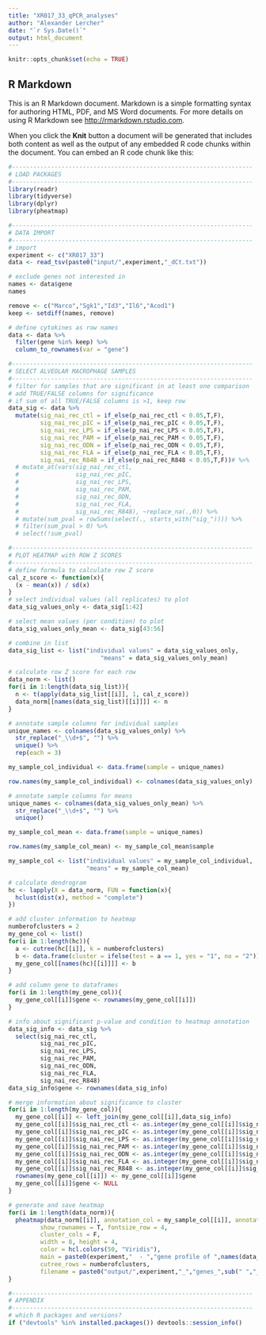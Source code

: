 ```yaml
---
title: "XR017_33_qPCR_analyses"
author: "Alexander Lercher"
date: "`r Sys.Date()`"
output: html_document
---
```


```r
knitr::opts_chunk$set(echo = TRUE)
```

## R Markdown

This is an R Markdown document. Markdown is a simple formatting syntax for authoring HTML, PDF, and MS Word documents. For more details on using R Markdown see <http://rmarkdown.rstudio.com>.

When you click the **Knit** button a document will be generated that includes both content as well as the output of any embedded R code chunks within the document. You can embed an R code chunk like this:

```r
#--------------------------------------------------------------------
# LOAD PACKAGES
#--------------------------------------------------------------------
library(readr)
library(tidyverse)
library(dplyr)
library(pheatmap)

#--------------------------------------------------------------------
# DATA IMPORT
#--------------------------------------------------------------------
# import
experiment <- c("XR017_33")
data <- read_tsv(paste0("input/",experiment,"_dCt.txt"))

# exclude genes not interested in
names <- data$gene
names

remove <- c("Marco","Sgk1","Id3","Il6","Acod1")
keep <- setdiff(names, remove)

# define cytokines as row names
data <- data %>%
  filter(gene %in% keep) %>%
  column_to_rownames(var = "gene")

#--------------------------------------------------------------------
# SELECT ALVEOLAR MACROPHAGE SAMPLES
#--------------------------------------------------------------------
# filter for samples that are significant in at least one comparison
# add TRUE/FALSE columns for significance
# if sum of all TRUE/FALSE columns is >1, keep row
data_sig <- data %>%
  mutate(sig_nai_rec_ctl = if_else(p_nai_rec_ctl < 0.05,T,F),
         sig_nai_rec_pIC = if_else(p_nai_rec_pIC < 0.05,T,F),
         sig_nai_rec_LPS = if_else(p_nai_rec_LPS < 0.05,T,F),
         sig_nai_rec_PAM = if_else(p_nai_rec_PAM < 0.05,T,F),
         sig_nai_rec_ODN = if_else(p_nai_rec_ODN < 0.05,T,F),
         sig_nai_rec_FLA = if_else(p_nai_rec_FLA < 0.05,T,F),
         sig_nai_rec_R848 = if_else(p_nai_rec_R848 < 0.05,T,F))# %>%
  # mutate_at(vars(sig_nai_rec_ctl,
  #                sig_nai_rec_pIC,
  #                sig_nai_rec_LPS,
  #                sig_nai_rec_PAM,
  #                sig_nai_rec_ODN,
  #                sig_nai_rec_FLA,
  #                sig_nai_rec_R848), ~replace_na(.,0)) %>%
  # mutate(sum_pval = rowSums(select(., starts_with("sig_")))) %>%
  # filter(sum_pval > 0) %>%
  # select(!sum_pval)

#--------------------------------------------------------------------
# PLOT HEATMAP with ROW Z SCORES
#--------------------------------------------------------------------
# define formula to calculate row Z score
cal_z_score <- function(x){
  (x - mean(x)) / sd(x)
}
# select individual values (all replicates) to plot
data_sig_values_only <- data_sig[1:42]

# select mean values (per condition) to plot
data_sig_values_only_mean <- data_sig[43:56]

# combine in list
data_sig_list <- list("individual values" = data_sig_values_only, 
                          "means" = data_sig_values_only_mean)

# calculate row Z score for each row
data_norm <- list()
for(i in 1:length(data_sig_list)){
  n <- t(apply(data_sig_list[[i]], 1, cal_z_score))
  data_norm[[names(data_sig_list)[[i]]]] <- n
}

# annotate sample columns for individual samples
unique_names <- colnames(data_sig_values_only) %>%
  str_replace("_\\d+$", "") %>%
  unique() %>%
  rep(each = 3)

my_sample_col_individual <- data.frame(sample = unique_names)

row.names(my_sample_col_individual) <- colnames(data_sig_values_only)

# annotate sample columns for means
unique_names <- colnames(data_sig_values_only_mean) %>%
  str_replace("_\\d+$", "") %>%
  unique()

my_sample_col_mean <- data.frame(sample = unique_names)

row.names(my_sample_col_mean) <- my_sample_col_mean$sample

my_sample_col <- list("individual values" = my_sample_col_individual,
                      "means" = my_sample_col_mean)

# calculate dendrogram
hc <- lapply(X = data_norm, FUN = function(x){
  hclust(dist(x), method = "complete")
})

# add cluster information to heatmap
numberofclusters = 2
my_gene_col <- list()
for(i in 1:length(hc)){
  a <- cutree(hc[[i]], k = numberofclusters)
  b <- data.frame(cluster = ifelse(test = a == 1, yes = "1", no = "2"))
  my_gene_col[[names(hc)[[i]]]] <- b
}

# add column gene to dataframes
for(i in 1:length(my_gene_col)){
  my_gene_col[[i]]$gene <- rownames(my_gene_col[[i]])
}

# info about significant p-value and condition to heatmap annotation
data_sig_info <- data_sig %>%
  select(sig_nai_rec_ctl,
         sig_nai_rec_pIC,
         sig_nai_rec_LPS,
         sig_nai_rec_PAM,
         sig_nai_rec_ODN,
         sig_nai_rec_FLA,
         sig_nai_rec_R848)
data_sig_info$gene <- rownames(data_sig_info)

# merge information about significance to cluster
for(i in 1:length(my_gene_col)){
  my_gene_col[[i]] <- left_join(my_gene_col[[i]],data_sig_info)
  my_gene_col[[i]]$sig_nai_rec_ctl <- as.integer(my_gene_col[[i]]$sig_nai_rec_ctl)
  my_gene_col[[i]]$sig_nai_rec_pIC <- as.integer(my_gene_col[[i]]$sig_nai_rec_pIC)
  my_gene_col[[i]]$sig_nai_rec_LPS <- as.integer(my_gene_col[[i]]$sig_nai_rec_LPS)
  my_gene_col[[i]]$sig_nai_rec_PAM <- as.integer(my_gene_col[[i]]$sig_nai_rec_PAM)
  my_gene_col[[i]]$sig_nai_rec_ODN <- as.integer(my_gene_col[[i]]$sig_nai_rec_ODN)
  my_gene_col[[i]]$sig_nai_rec_FLA <- as.integer(my_gene_col[[i]]$sig_nai_rec_FLA)
  my_gene_col[[i]]$sig_nai_rec_R848 <- as.integer(my_gene_col[[i]]$sig_nai_rec_R848)
  rownames(my_gene_col[[i]]) <- my_gene_col[[i]]$gene
  my_gene_col[[i]]$gene <- NULL
}

# generate and save heatmap
for(i in 1:length(data_norm)){
  pheatmap(data_norm[[i]], annotation_col = my_sample_col[[i]], annotation_row = my_gene_col[[i]],
         show_rownames = T, fontsize_row = 4,
         cluster_cols = F,
         width = 8, height = 4,
         color = hcl.colors(50, "Viridis"),
         main = paste0(experiment,"  - ","gene profile of ",names(data_norm[i])),
         cutree_rows = numberofclusters,
         filename = paste0("output/",experiment,"_","genes_",sub(" ","_",names(data_norm[i])),".pdf"))
}

#--------------------------------------------------------------------
# APPENDIX
#--------------------------------------------------------------------
# which R packages and versions?
if ("devtools" %in% installed.packages()) devtools::session_info()






```

